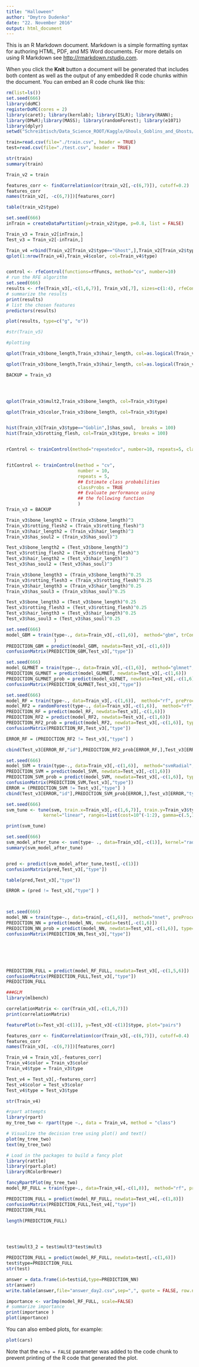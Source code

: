 ```yaml
---
title: "Halloween"
author: "Dmytro Dudenko"
date: "22. November 2016"
output: html_document
---
```


This is an R Markdown document. Markdown is a simple formatting syntax for authoring HTML, PDF, and MS Word documents. For more details on using R Markdown see <http://rmarkdown.rstudio.com>.

When you click the **Knit** button a document will be generated that includes both content as well as the output of any embedded R code chunks within the document. You can embed an R code chunk like this:

```r

rm(list=ls())
set.seed(666)
library(doMC)
registerDoMC(cores = 2)
library(caret); library(kernlab); library(ISLR); library(RANN);
library(DMwR);library(MASS); library(randomForest); library(e1071)
library(dplyr)
setwd("Schreibtisch/Data_Science_ROOT/Kaggle/Ghouls_Goblins_and_Ghosts/")

train=read.csv(file="./train.csv", header = TRUE)
test=read.csv(file="./test.csv", header = TRUE)

str(train)
summary(train)

Train_v2 = train

features_corr <- findCorrelation(cor(train_v2[,-c(6,7)]), cutoff=0.2)
features_corr
names(train_v2[, -c(6,7)])[features_corr]

table(train_v2$type)

set.seed(666)
inTrain = createDataPartition(y=train_v2$type, p=0.8, list = FALSE)

Train_v3 = Train_v2[inTrain,]
Test_v3 = Train_v2[-inTrain,]

Train_v4 =rbind(Train_v2[Train_v2$type=="Ghost",],Train_v2[Train_v2$type=="Ghoul",],Train_v2[Train_v2$type=="Goblin",])
qplot(1:nrow(Train_v4),Train_v4$color, col=Train_v4$type)


control <- rfeControl(functions=rfFuncs, method="cv", number=10)
# run the RFE algorithm
set.seed(666)
results <- rfe(Train_v3[,-c(1,6,7)], Train_v3[,7], sizes=c(1:4), rfeControl=control)
# summarize the results
print(results)
# list the chosen features
predictors(results)

plot(results, type=c("g", "o"))

#str(Train_v5)

#plotting

qplot(Train_v3$bone_length,Train_v3$hair_length, col=as.logical(Train_v3$has_soul>0.5))

qplot(Train_v3$bone_length,Train_v3$hair_length, col=as.logical(Train_v3$rotting_flesh>0.5))

BACKUP = Train_v3 




qplot(Train_v3$mult2,Train_v3$bone_length, col=Train_v3$type)

qplot(Train_v3$color,Train_v3$bone_length, col=Train_v3$type)


hist(Train_v3[Train_v3$type=="Goblin",]$has_soul,  breaks = 100)
hist(Train_v3$rotting_flesh, col=Train_v3$type, breaks = 100)


rControl <- trainControl(method="repeatedcv", number=10, repeats=5, classProbs = TRUE)


fitControl <- trainControl(method = "cv",
                           number = 10,
                           repeats = 5,
                           ## Estimate class probabilities
                           classProbs = TRUE
                           ## Evaluate performance using
                           ## the following function
                           )
Train_v3 = BACKUP

Train_v3$bone_length2 = (Train_v3$bone_length)^3
Train_v3$rotting_flesh2 = (Train_v3$rotting_flesh)^3
Train_v3$hair_length2 = (Train_v3$hair_length)^3
Train_v3$has_soul2 = (Train_v3$has_soul)^3

Test_v3$bone_length2 = (Test_v3$bone_length)^3
Test_v3$rotting_flesh2 = (Test_v3$rotting_flesh)^3
Test_v3$hair_length2 = (Test_v3$hair_length)^3
Test_v3$has_soul2 = (Test_v3$has_soul)^3

Train_v3$bone_length3 = (Train_v3$bone_length)^0.25
Train_v3$rotting_flesh3 = (Train_v3$rotting_flesh)^0.25
Train_v3$hair_length3 = (Train_v3$hair_length)^0.25
Train_v3$has_soul3 = (Train_v3$has_soul)^0.25

Test_v3$bone_length3 = (Test_v3$bone_length)^0.25
Test_v3$rotting_flesh3 = (Test_v3$rotting_flesh)^0.25
Test_v3$hair_length3 = (Test_v3$hair_length)^0.25
Test_v3$has_soul3 = (Test_v3$has_soul)^0.25

set.seed(666)
model_GBM = train(type~., data=Train_v3[,-c(1,6)],  method="gbm", trControl=fitControl, preProcess="range"
                  )
PREDICTION_GBM = predict(model_GBM, newdata=Test_v3[,-c(1,6)])
confusionMatrix(PREDICTION_GBM,Test_v3[,"type"])

set.seed(666)
model_GLMNET = train(type~., data=Train_v3[,-c(1,6)],  method="glmnet", preProcess="range", trControl=fitControl, tuneGrid = expand.grid(alpha = 0:1, lambda = seq(0.0001, 1, length = 20)))
PREDICTION_GLMNET = predict(model_GLMNET, newdata=Test_v3[,-c(1,6)])
PREDICTION_GLMNET_prob = predict(model_GLMNET, newdata=Test_v3[,-c(1,6)], type="prob")
confusionMatrix(PREDICTION_GLMNET,Test_v3[,"type"])

set.seed(666)
model_RF = train(type~., data=Train_v3[,-c(1,6)],  method="rf", preProcess="range", trControl=fitControl,  tuneGrid = expand.grid(.mtry = c(2:6)),  n.tree=200, maxit=2000)
model_RF2 = randomForest(type~., data=Train_v3[,-c(1,6)],  method="rf", preProcess="range", trControl=fitControl,  tuneGrid = expand.grid(.mtry = c(2:6)), tuneLength=3, n.tree=200, maxit=2000)
PREDICTION_RF = predict(model_RF, newdata=Test_v3[,-c(1,6)])
PREDICTION_RF2 = predict(model_RF2, newdata=Test_v3[,-c(1,6)])
PREDICTION_RF2_prob = predict(model_RF2, newdata=Test_v3[,-c(1,6)], type="prob")
confusionMatrix(PREDICTION_RF,Test_v3[,"type"])

ERROR_RF = (PREDICTION_RF2 != Test_v3[,"type"] )

cbind(Test_v3[ERROR_RF,"id"],PREDICTION_RF2_prob[ERROR_RF,],Test_v3[ERROR_RF,"type"])

set.seed(666)
model_SVM = train(type~., data=Train_v3[,-c(1,6)],  method="svmRadial", preProcess="range", trControl=fitControl, maxit=2000)
PREDICTION_SVM = predict(model_SVM, newdata=Test_v3[,-c(1,6)])
PREDICTION_SVM_prob = predict(model_SVM, newdata=Test_v3[,-c(1,6)], type="prob")
confusionMatrix(PREDICTION_SVM,Test_v3[,"type"])
ERROR = (PREDICTION_SVM != Test_v3[,"type"] )
cbind(Test_v3[ERROR,"id"],PREDICTION_SVM_prob[ERROR,],Test_v3[ERROR,"type"],PREDICTION_RF_prob[ERROR,],PREDICTION_NN_prob[ERROR,])

set.seed(666)
svm_tune <- tune(svm, train.x=Train_v3[,-c(1,6,7)], train.y=Train_v3$type, 
              kernel="linear", ranges=list(cost=10^(-1:2), gamma=c(.5,1,2)), tolerance=0.01)

print(svm_tune)

set.seed(666)
svm_model_after_tune <- svm(type~ ., data=Train_v3[,-c(1)], kernel="radial", cost=1.0, gamma=0.3, tolerance=0.000001, class.weights=c("Ghost"=4.55,"Ghoul"=1,"Goblin"=1.0), degree=2, coef0=0.7)
summary(svm_model_after_tune)


pred <- predict(svm_model_after_tune,test[,-c(1)])
confusionMatrix(pred,Test_v3[,"type"])

table(pred,Test_v3[,"type"])

ERROR = (pred != Test_v3[,"type"] )



set.seed(666)
model_NN = train(type~., data=train[,-c(1,6)],  method="nnet", preProcess="range", trControl=fitControl, maxit=2000)
PREDICTION_NN = predict(model_NN, newdata=test[,-c(1,6)])
PREDICTION_NN_prob = predict(model_NN, newdata=Test_v3[,-c(1,6)], type="prob")
confusionMatrix(PREDICTION_NN,Test_v3[,"type"])






PREDICTION_FULL = predict(model_RF_FULL, newdata=Test_v3[,-c(1,5,6)])
confusionMatrix(PREDICTION_FULL,Test_v3[,"type"])
PREDICTION_FULL

###GLM
library(mlbench)

correlationMatrix <- cor(Train_v3[,-c(1,6,7)])
print(correlationMatrix)

featurePlot(x=Test_v3[-c(1)], y=Test_v3[-c(1)]$type, plot="pairs")

features_corr <- findCorrelation(cor(Train_v3[,-c(6,7)]), cutoff=0.4)
features_corr
names(Train_v3[, -c(6,7)])[features_corr]

Train_v4 = Train_v3[,-features_corr]
Train_v4$color = Train_v3$color
Train_v4$type = Train_v3$type

Test_v4 = Test_v3[,-features_corr]
Test_v4$color = Test_v3$color
Test_v4$type = Test_v3$type

str(Train_v4)

#rpart attempts
library(rpart)
my_tree_two <- rpart(type ~., data = Train_v4, method = "class")

# Visualize the decision tree using plot() and text()
plot(my_tree_two)
text(my_tree_two)

# Load in the packages to build a fancy plot
library(rattle)
library(rpart.plot)
library(RColorBrewer)

fancyRpartPlot(my_tree_two)
model_RF_FULL = train(type~., data=Train_v4[,-c(1,8)],  method="rf", preProcess="range", trControl=control, tuneGrid = expand.grid(.mtry = c(2:6)),  n.tree=200, maxit=2000)

PREDICTION_FULL = predict(model_RF_FULL, newdata=Test_v4[,-c(1,8)])
confusionMatrix(PREDICTION_FULL,Test_v4[,"type"])
PREDICTION_FULL

length(PREDICTION_FULL)




test$mult3_2 = test$mult3*test$mult3

PREDICTION_FULL = predict(model_RF_FULL, newdata=test[,-c(1,6)])
test$type=PREDICTION_FULL
str(test)

answer = data.frame(id=test$id,type=PREDICTION_NN)
str(answer)
write.table(answer,file="answer_day2.csv",sep=",", quote = FALSE, row.names = FALSE)

importance <- varImp(model_RF_FULL, scale=FALSE)
# summarize importance
print(importance )
plot(importance)

```

You can also embed plots, for example:

```r
plot(cars)
```

Note that the `echo = FALSE` parameter was added to the code chunk to prevent printing of the R code that generated the plot.
